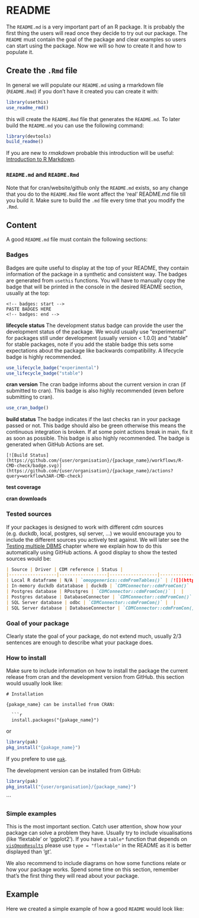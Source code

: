 # README

The `README.md` is a very important part of an R package. It is probably the first thing the users will read once they decide to try out our package. The `README` must contain the goal of the package and clear examples so users can start using the package. Now we will so how to create it and how to populate it.

## Create the `.Rmd` file

In general we will populate our `README.md` using a rmarkdown file (`README.Rmd`) if you don't have it created you can create it with:

```r
library(usethis)
use_readme_rmd()
```

this will create the `README.Rmd` file that generates the `README.md`. To later build the `README.md` you can use the following command:

```r
library(devtools)
build_readme()
```

If you are new to *rmakdown* probable this introduction will be useful: [Introduction to R Markdown](https://rmarkdown.rstudio.com/articles_intro.html).

::: {.callout-note collapse="true"}
### `README.md` and `README.Rmd`
Note that for cran/website/github only the `README.md` exists, so any change that you do to the `README.Rmd` file wont affect the 'real' README.md file till you build it. Make sure to build the `.md` file every time that you modify the `.Rmd`.
:::

## Content

A good `README.md` file must contain the following sections:

### Badges

Badges are quite useful to display at the top of your README, they contain information of the package in a synthetic and consistent way. The badges are generated from `usethis` functions. You will have to manually copy the badge that will be printed in the console in the desired README section, usually at the top:

```
<!-- badges: start -->
PASTE BADGES HERE
<!-- badges: end -->
```

**lifecycle status** The development status badge can provide the user the development status of the package. We would usually use "experimental" for packages still under development (usually version < 1.0.0) and "stable" for stable packages, note if you add the stable badge this sets some expectations about the package like backwards compatibility. A lifecycle badge is highly recommended.

```r
use_lifecycle_badge("experimental")
use_lifecycle_badge("stable")
```

**cran version** The cran badge informs about the current version in cran (if submitted to cran). This badge is also highly recommended (even before submitting to cran).

```r
use_cran_badge()
```

**build status** The badge indicates if the last checks ran in your package passed or not. This badge should also be green otherwise this means the continuous integration is broken. If at some point actions break in main, fix it as soon as possible. This badge is also highly recommended. The badge is generated when GitHub Actions are set.

```
[![Build Status](https://github.com/{user/organisation}/{package_name}/workflows/R-CMD-check/badge.svg)](https://github.com/{user/organisation}/{package_name}/actions?query=workflow%3AR-CMD-check)
```

**test coverage**

**cran downloads**

### Tested sources

If your packages is designed to work with different cdm sources (e.g. duckdb, local, postgres, sql server, ...) we would encourage you to include the different sources you actively test against. We will later see the [Testing multiple DBMS](../github/testing_multiple_dbms.qmd) chapter where we explain how to do this automatically using GitHub actions. A good display to show the tested sources would be:

```md
| Source | Driver | CDM reference | Status |
|------------------|------------------|------------------|------------------|
| Local R dataframe | N/A | `omopgenerics::cdmFromTables()` | [![](https://github.com/OHDSI/CohortConstructor/actions/workflows/test-local-omopgenerics.yaml/badge.svg?branch=main)](https://github.com/OHDSI/CohortConstructor/actions/workflows/test-local-omopgenerics.yaml) |
| In-memory duckdb datatabase | duckdb | `CDMConnector::cdmFromCon()` | [![](https://github.com/OHDSI/CohortConstructor/actions/workflows/test-duckdb-CDMConnector.yaml/badge.svg?branch=main)](https://github.com/OHDSI/CohortConstructor/actions/workflows/test-duckdb-CDMConnector.yaml) |
| Postgres database | RPostgres | `CDMConnector::cdmFromCon()` |  |
| Postgres database | DatabaseConnector | `CDMConnector::cdmFromCon()` |  |
| SQL Server database | odbc | `CDMConnector::cdmFromCon()` |  |
| SQL Server database | DatabaseConnector | `CDMConnector::cdmFromCon()` |  |
```


### Goal of your package

Clearly state the goal of your package, do not extend much, usually 2/3 sentences are enough to describe what your package does.

### How to install

Make sure to include information on how to install the package the current release from cran and the development version from GitHub. this section would usually look like:

```rmarkdown
# Installation

{pakage_name} can be installed from CRAN:

  ```r
  install.packages("{pakage_name}")
  ```

or

  ```r
  library(pak)
  pkg_install("{pakage_name}")
  ```

If you prefere to use [`pak`](LINK). 

The development version can be installed from GitHub:

  ```r
  library(pak)
  pkg_install("{user/organisation}/{package_name}")
  ```

```

### Simple examples

This is the most important section. Catch user attention, show how your package can solve a problem they have. Usually try to include visualisations (like 'flextable' or 'ggplot2'). If you have a `table*` function that depends on [`visOmopResults`]() please use `type = "flextable"` in the README as it is better displayed than 'gt'.

We also recommend to include diagrams on how some functions relate or how your package works. Spend some time on this section, remember that's the first thing they will read about your package.

## Example

Here we created a simple example of how a good `README` would look like:
